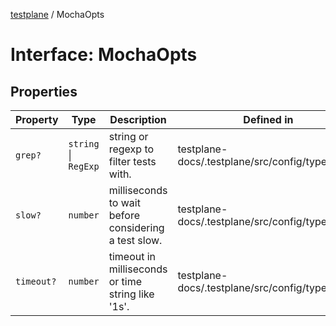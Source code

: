 [testplane](../README.mdx) / MochaOpts

# Interface: MochaOpts

## Properties

| Property | Type | Description | Defined in |
| ------ | ------ | ------ | ------ |
| `grep?` | `string` \| `RegExp` | string or regexp to filter tests with. | testplane-docs/.testplane/src/config/types.ts:61 |
| `slow?` | `number` | milliseconds to wait before considering a test slow. | testplane-docs/.testplane/src/config/types.ts:55 |
| `timeout?` | `number` | timeout in milliseconds or time string like '1s'. | testplane-docs/.testplane/src/config/types.ts:58 |
